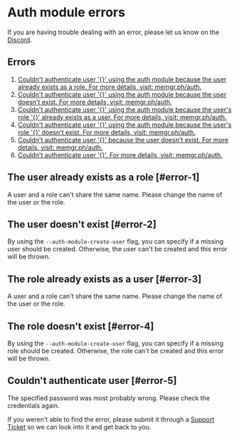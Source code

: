 
# Auth module errors

<Callout type="info">
If you are having trouble dealing with an error, please let us know on the <a href="https://www.discord.gg/memgraph"
target="_blank">Discord</a>.
</Callout>

## Errors

1. [Couldn't authenticate user '{}' using the auth module because the user
   already exists as a role. For more details, visit: memgr.ph/auth.](#error-1)
2. [Couldn't authenticate user '{}' using the auth module because the user
   doesn't exist. For more details, visit: memgr.ph/auth.](#error-2)
3. [Couldn't authenticate user '{}' using the auth module because the user's
   role '{}' already exists as a user. For more details, visit:
   memgr.ph/auth.](#error-3)
4. [Couldn't authenticate user '{}' using the auth module because the user's
   role '{}' doesn't exist. For more details, visit: memgr.ph/auth.](#error-4)
5. [Couldn't authenticate user '{}' because the user doesn't exist. For more
   details, visit: memgr.ph/auth.](#error-2)
6. [Couldn't authenticate user '{}'. For more details, visit:
   memgr.ph/auth.](#error-5)

## The user already exists as a role [#error-1]

A user and a role can't share the same name. Please change the name of the user
or the role.

## The user doesn't exist [#error-2]

By using the `--auth-module-create-user` flag, you can specify if a missing user
should be created. Otherwise, the user can't be created and this error will be
thrown.

## The role already exists as a user [#error-3]

A user and a role can't share the same name. Please change the name of the user
or the role.

## The role doesn't exist [#error-4]

By using the `--auth-module-create-user` flag, you can specify if a missing role
should be created. Otherwise, the role can't be created and this error will be
thrown.

## Couldn't authenticate user [#error-5]

The specified password was most probably wrong. Please check the credentials
again.

<Callout type="info">
If you weren't able to find the error, please submit it through a <a href="https://support.memgraph.com"
target="_blank">Support Ticket</a> so we can look into it and get back to you.
</Callout>
